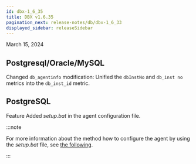```yaml
---
id: dbx-1_6_35
title: DBX v1.6.35
pagination_next: release-notes/db/dbx-1_6_33
displayed_sidebar: releaseSidebar
---
```


March 15, 2024

## Postgresql/Oracle/MySQL

<Status>Changed</Status> <code>db_agentinfo</code> modification: Unified the <code>dbInstNo</code> and <code>db_inst no</code> metrics into the <code>db_inst_id</code> metric.

## PostgreSQL

<Status>Feature</Status> Added <em>setup.bat</em> in the agent configuration file.

:::note

For more information about the method how to configure the agent by using the _setup.bat_ file, see [the following](../../postgresql/install-agent-quick-setup).

:::
